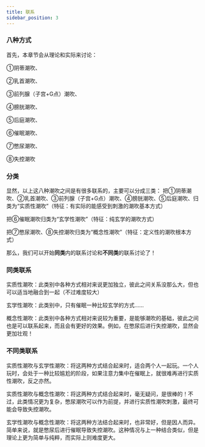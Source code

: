 ```yaml
---
title: 联系
sidebar_position: 3
---
```


### 八种方式
首先，本章节会从理论和实际来讨论：

①阴蒂潮吹、


②乳首潮吹、


③前列腺（子宫+G点）潮吹、


④膀胱潮吹、


⑤后庭潮吹、


⑥催眠潮吹、


⑦憋尿潮吹、


⑧失控潮吹


### 分类
显然，以上这八种潮吹之间是有很多联系的，主要可以分成三类：
把①阴蒂潮吹、②乳首潮吹、③前列腺（子宫+G点）潮吹、④膀胱潮吹、⑤后庭潮吹、归类为“实质性潮吹”（特征：有实际的能感受到刺激的潮吹基本方式）

把⑥催眠潮吹归类为“玄学性潮吹”（特征：纯玄学的潮吹方式）

把⑦憋尿潮吹、⑧失控潮吹归类为“概念性潮吹”（特征：定义性的潮吹根本方式）


那么，我们可以开始**同类**内的联系讨论和**不同类**的联系讨论了！

### 同类联系
实质性潮吹：此类别中各种方式相对来说更加独立，彼此之间关系没那么大，但也可以适当地融合到一起（不过难度较大）

玄学性潮吹：此类别中，只有催眠一种比较玄学的方式......

概念性潮吹：此类别中各种方式相对来说较为重要，是能够潮吹的基础，彼此之间也是可以联系起来，而且会有更好的效果。例如，在憋尿后进行失控潮吹，显然会更加壮观！

### 不同类联系
实质性潮吹与玄学性潮吹：将这两种方式结合起来时，适合两个人一起玩。一个人玩时，会处于一种比较尴尬的阶段，如果注意力集中在催眠上，就很难再进行实质性潮吹，反之亦然。

实质性潮吹与概念性潮吹：将这两种方式结合起来时，毫无疑问，是很棒的！不过，此类情况更为复杂，憋尿潮吹可以作为前提，并进行实质性潮吹刺激，最终可能会导致失控潮吹。

玄学性潮吹与概念性潮吹：将这两种方法结合起来时，也非常好，但是因人而异。简单来说，就是憋尿后进行催眠导致失控潮吹。这种情况与上一种结合类似，但是理论上更为简单与纯粹，而实际上则难度更大。